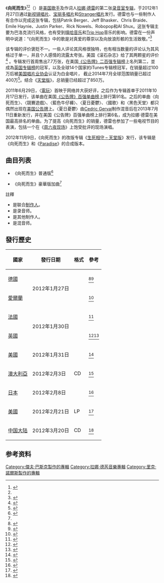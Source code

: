{{NoteTA
|G1=Lana Del Rey
|G2=Music
}}
{{Infobox album
| Name = 向死而生
| original_name = ''{{lang|en|Born To Die}}''
| Type = studio
| Artist = [[拉娜·德雷|拉娜·德雷]]
| Cover = Born To Die专辑图.jpg
| Released = {{start date|2012|1|27}}
| Recorded = 2010–11
| Genre = {{flatlist|
* [[巴洛克流行|巴洛克流行]]<ref>{{cite web|last1=Schroer|first1=Brendan|title=Review: Lana Del Rey - Born to Die|url=http://www.sputnikmusic.com/review/59963/Lana-Del-Rey-Born-to-Die/|website=Sputnikmusic|accessdate=2014-06-08|date=2013-11-30}}</ref>
* [[trip_hop|trip hop]]
}}
| Length = {{duration|m=49|s=28}}
| Label = {{flatlist|
* [[宝丽多唱片|宝丽多]]
* [[新視鏡唱片|新視鏡]]
}}
| Producer = {{flatlist|
* Patrik Berger
* Jeff Bhasker
* Chris Braide
* Emile Haynie
* Justin Parker
* Rick Nowels
* Robopop
* Al Shux
}}
| prev_title = [[Lana_Del_Ray_(專輯)|Lana Del Rey]]
| prev_year  = 2012
| next_title = [[Paradise_(拉娜·德雷专辑)|Paradise]]
| next_year  = 2012
| Misc = {{Singles
| Name = 向死而生
| Type = studio
| single 1 = [[電玩_(歌曲)|電玩]]
| single 1 date = {{start date|2011|10|17}}
| single 2 = {{le|向死而生 (拉娜·德雷歌曲)|Born to Die (song)|向死而生}}
| single 2 date = {{start date|2011|12|30}}
| single 3 = {{le|藍色牛仔褲 (拉娜·德雷歌曲)|Blue Jeans (Lana Del Rey song)|藍色牛仔褲}}
| single 3 date = {{start date|2012|04|06}}
| single 4 = {{le|夏日憂鬱|Summertime Sadness}}
| single 4 date = {{start date|2012|06|22}}
| single 5 = {{le|國歌 (拉娜·德雷歌曲)|National Anthem (Lana Del Rey song)|國歌}}
| single 5 date = {{start date|2012|07|06}}
| single 6 = {{le|黑色天堂|Dark Paradise}}
| single 6 date = {{start date|2013|03|01}}
}}}}

《'''向死而生'''》<ref name="拉娜德芮：生死相守">{{Cite web |title=全方位創作才女 - 拉娜德芮 Lana Del Rey / 生死相守 Born to Die [精裝限定盤] |url=https://www.books.com.tw/CD/activity/2012/02/uni_lana/index.html |website=博客來 |accessdate=2020-12-22 |archiveurl=https://web.archive.org/web/20201222055619/https://www.books.com.tw/CD/activity/2012/02/uni_lana/index.html |archivedate=2020-12-22 |language=zh |deadurl=no }}</ref><ref name="拉娜德雷：向死而生" />（{{lang-en|''Born to Die''}}）是[[美国|美国]][[歌手|歌手]]及作词人[[拉娜·德雷|拉娜·德雷]]的第二张[[录音室专辑|录音室专辑]]，于2012年1月27日通过[[新视镜唱片|新视镜唱片]]、[[宝丽多唱片|宝丽多唱片]]和[[Stranger唱片|Stranger唱片]]发行。德雷也与一些制作人有合作以完成这张专辑，包括Patrik Berger、Jeff Bhasker、Chris Braide、Emile Haynie、Justin Parker、Rick Nowels、Robopop和Al Shux。这张专辑主要为巴洛克流行风格，也有受到[[嘻哈音乐|嘻哈音乐]]和[[Trip_Hop|Trip Hop]]音乐的影响。德雷在一份声明中说道：“《向死而生》中的歌是对真爱的尊崇以及向放浪形骸的生活致敬。”<ref>{{cite web|url=http://www.artrocker.tv/news/article/lana-del-rays-album-born-to-die-is-a-homage-to-true-love|title=Lana Del Ray’s album 'Born To Die' is "a homage to true love"|language=en|date=2011-12-05|accessdate=2014-09-12|quote=The record, which will come out via Polydor, has been described by the singer as "a homage to true love and a tribute to living life on the wild side".|deadurl=yes|archiveurl=https://web.archive.org/web/20140912135914/http://www.artrocker.tv/news/article/lana-del-rays-album-born-to-die-is-a-homage-to-true-love|archivedate=2014-09-12}}</ref>

该专辑的评价褒贬不一。一些人评论其风格很独特，也有相当数量的评论认为其风格过于单一，并且个人感情的流露太夸张。美国《滚石杂志》给了其两颗星的评价<ref name="rollingstone">{{cite web|title=''Born to Die''|url=http://www.rollingstone.com/music/albumreviews/born-to-die-20120130|date=2012-01-30|accessdate=2012-01-31|publisher=Rolling Stone|last=Sheffield|first=Rob|archive-date=2016-10-19|archive-url=https://web.archive.org/web/20161019021640/http://www.rollingstone.com/music/albumreviews/born-to-die-20120130|dead-url=no}}</ref> 。专辑发行首周售出7.7万张，在美国[[公告牌二百强专辑榜|《公告牌》二百强专辑榜]]上名列第二，並成為[[英国专辑榜|英国专辑榜]]的冠军，以及全球14个国家的iTunes专辑榜冠军，在销量超过100万后被[[美国唱片业协会|美国唱片业协会]]认证为白金唱片，<!--这里如果你英语水平够好请看讨论页-->截止2014年7月全球范围销量已超过400万<ref name>{{cite web|url=http://www.worldmusicawards.com/index.php/news/jason-mraz-worlds-no1-album-week/|title="Jason Mraz Is World's No1 Album of the Week".|website=[[世界音乐奖|世界音乐奖]]date=2014-07-28|accessdate=2014-09-12|archive-date=2020-08-11|archive-url=https://web.archive.org/web/20200811130437/http://www.worldmusicawards.com/index.php/news/jason-mraz-worlds-no1-album-week/|dead-url=no}}</ref>。结合《[[生死相守_–_天堂版_(专辑)|天堂版]]》，总销量已经超过了850万。

2011年6月29日，〈[[電玩_(歌曲)|電玩]]〉首映于网络并大获好评，之后作为专辑首单于2011年10月17日发行，该单曲在美国[[公告牌百强单曲榜|《公告牌》百强单曲榜]]上排行第91名。之后的单曲〈向死而生〉、〈競賽遊戲〉、〈藍色牛仔褲〉、〈夏日憂鬱〉、〈國歌〉和〈黑色天堂〉都只偶然出现在[[公告牌_(杂志)|美国公告牌]]上。〈夏日憂鬱〉由[[Cedric_Gervai|Cedric Gervai]]制作混音后在2013年7月11日重新发行，并在美国《公告牌》百强单曲榜上排行第6名，成为拉娜·德雷在美国最高排名的单曲。为了提高《向死而生》的销量，德雷也参加了一些电视节目的表演，包括一个在《[[周六夜现场|周六夜现场]]》上饱受批评的现场演唱。

2012年11月9日，《向死而生》的改版专辑《[[生死相守_–_天堂版_(专辑)|生死相守 – 天堂版]]》发行，该专辑是《向死而生》和《[[Paradise_(拉娜·德雷专辑)|Paradise]]》的合成版本。

== 曲目列表 ==
*《向死而生》普通版<ref name = "BORN TO DIE">{{Cite web |url= http://lanadelrey.com/releases/born-die-2/ |title= Born To Die |date= 2012年1月30日 |language= en |quote=  |accessdate= 2014年9月7日 |archive-date= 2014年9月22日 |archive-url= https://web.archive.org/web/20140922011753/http://lanadelrey.com/releases/born-die-2/ |dead-url= no }}</ref>
{{Track listing
| full_width = yes
| extra_column = 製作人

| title1 = 生死相守<br/>{{small|Born to Die}}
| writer1 = {{flat list|
*Lana Del Rey
*{{link-en|Justin Parker|Justin Parker}}
}}
| extra1 = {{flat list|
*{{link-en|Emile Haynie|Emile Haynie}}
*Parker{{ref|b|[b]}}
}}
| length1 = 4:46

| title2 = 競賽遊戲<br/>{{small|Off to the Races}}
| writer2 = {{flat list|
*Del Rey
*Tim Larcombe
}}
| extra2 = {{flat list|
*{{link-en|Patrik Berger|Patrik Berger (record producer)}}
*Haynie
}}
| length2 = 5:00

| title3 = 藍色牛仔褲<br/>{{small|Blue Jeans}}
| writer3 = {{flat list|
*Del Rey
*Haynie
*Dan Heath
}}
| extra3 = Haynie
| length3 = 3:30

| title4 = [[電玩_(歌曲)|電玩]]<br/>{{small|Video Games}}
| writer4 = {{flat list|
*Del Rey
*Parker
}}
| extra4 = Robopop
| length4 = 4:42

| title5 = 低卡山露汽水<br/>{{small|Diet Mountain Dew}}
| writer5 = {{flat list|
*Del Rey
*{{link-en|Mike Daly|Mike Daly}}
}}
| extra5 = {{flat list|
*Haynie
*{{link-en|Jeff Bhasker|Jeff Bhasker}}{{ref|a|[a]}}
*Daly{{ref|b|[b]}}
}}
| length5 = 3:43

| title6 = -{zh-cn:爱的赞歌;zh-tw:國歌;}-<br/>{{small|National Anthem}}
| writer6 = {{flat list|
*Del Rey
*Parker
*The Nexus
}}
| extra6 = {{flat list|
*Haynie
*Bhasker{{ref|c|[c]}}
*{{link-en|David Sneddon|David Sneddon}}{{ref|b|[b]}}
*James Bauer-Mein{{ref|b|[b]}}
}}
| length6 = 3:51

| title7 = 黑色天堂<br/>{{small|Dark Paradise}}
| writer7 = {{flat list|
*Del Rey
*{{link-en|Rick Nowels|Rick Nowels}}
}}
| extra7 = {{flat list|
*Haynie
*Nowels{{ref|a|[a]}}
}}
| length7 = 4:03

| title8 = 電台<br/>{{small|Radio}}
| writer8 = {{flat list|
*Del Rey
*Parker
}}
| extra8 = {{flat list|
*Haynie
*Parker{{ref|c|[c]}}
}}
| length8 = 3:34

| title9 = 卡門<br/>{{small|Carmen}}
| writer9 = {{flat list|
*Del Rey
*Parker
}}
| extra9 = {{flat list|
*Haynie
*Bhasker{{ref|c|[c]}}
*Parker{{ref|b|[b]}}
}}
| length9 = 4:08

| title10 = 百萬富翁<br/>{{small|Million Dollar Man}}
| writer10 = {{flat list|
*Del Rey
*{{link-en|Chris Braide|Chris Braide}}
}}
| extra10 = {{flat list|
*Haynie
*Braide
}}
| length10 = 3:51

| title11 = 夏日憂鬱<br/>{{small|Summertime Sadness}}
| writer11 = {{flat list|
*Del Rey
*Nowels
}}
| extra11 = {{flat list|
*Haynie
*Nowels{{ref|a|[a]}}
}}
| length11 = 4:25

| title12 = 這就是女孩<br/>{{small|This Is What Makes Us Girls}}
| writer12 = {{flat list|
*Del Rey
*Larcombe
*{{link-en|Jim Irvin|Jim Irvin}}
}}
| extra12 = {{flat list|
*[[Al_Shux|Al Shux]]
*Haynie
}}
| length12 = 3:58
| total_length = 49:28
}}
{{Track listing
| headline = 《向死而生》{{nobold| – [[北美|北美]]區[[iTunes商店|iTunes商店]]和[[日本|日本]]版加曲}}<ref>{{cite web |url=https://itunes.apple.com/us/album/born-to-die/id493341469 |title=iTunes - Music - Born to Die by Lana Del Rey |publisher=Itunes.apple.com |date=2012-01-31 |language=en |accessdate=2014-09-07 |archive-date=2016-12-07 |archive-url=https://web.archive.org/web/20161207040215/https://itunes.apple.com/us/album/born-to-die/id493341469 |dead-url=no }}</ref><ref>{{cite web |url=https://itunes.apple.com/ca/album/born-to-die/id493341469 |title=iTunes - Music - Born to Die by Lana Del Rey |publisher=Itunes.apple.com |date=2012-01-31 |language=en |accessdate=2014-09-07 |archive-date=2016-03-03 |archive-url=https://web.archive.org/web/20160303182528/https://itunes.apple.com/ca/album/born-to-die/id493341469 |dead-url=no }}</ref><ref>{{cite web |url=https://itunes.apple.com/jp/album/born-to-die/id493983499 |title=iTunes - ミュージック - ラナ・デル・レイ「ボーン・トゥ・ダイ」 |publisher=Itunes.apple.com |language=ja |accessdate=2014-09-07 |archive-date=2016-03-06 |archive-url=https://web.archive.org/web/20160306053837/https://itunes.apple.com/jp/album/born-to-die/id493983499 |dead-url=no }}</ref><ref>{{cite web |author=ラナ・デル・レイ |url=http://www.universal-music.co.jp/universal-international/lana-del-rey/products/uics-1244/ |title=LANA DEL REY | ラナ・デル・レイ - ボーン・トゥ・ダイ[通常盤] - UNIVERSAL MUSIC JAPAN |publisher=Universal-music.co.jp |language=ja |accessdate=2014-09-07 |archive-date=2016-03-08 |archive-url=https://web.archive.org/web/20160308070602/http://www.universal-music.co.jp/universal-international/lana-del-rey/products/uics-1244/ |dead-url=no }}</ref>
| full_width = yes
| extra_column = 製作人
| collapsed = yes

| title13 = 電玩<br/>{{small|Video Games}}
| note13 = {{link-en|Joy Orbison|Joy Orbison}} Remix
| writer13 = {{flat list|
*Del Rey
*Parker
}}
| extra13 = {{flat list|
*Robopop
*Orbison{{ref|d|[d]}}
}}
| length13 = 4:59
| total_length = 54:27
}}
{{Track listing
| headline = 《向死而生》{{nobold| – [[目標百貨|Target]]版加曲}}<ref>{{cite web|url=http://www.target.com/p/Born-to-Die/-/A-13985365#?lnk=sc_qi_detaillink|title=Target Exclusive Bonus Track Version|publisher=[[目標百貨|Target.com]]|language=en|accessdate=2014-09-07|archive-date=2016-05-30|archive-url=https://web.archive.org/web/20160530014435/http://www.target.com/p/born-to-die/-/A-13985365#?lnk=sc_qi_detaillink|dead-url=no}}</ref>
| full_width = yes
| extra_column = 製作人
| collapsed = yes

| title13 = 失去你<br/>{{small|Without You}}
| writer13 = {{flat list|
*Del Rey
*{{link-en|Sacha Skarbek|Sacha Skarbek}}
}}
| extra13 = Haynie
| length13 = 3:49

| title14 = 蘿莉塔<br/>{{small|Lolita}}
| writer14 = {{flat list|
*Del Rey
*{{link-en|Liam Howe|Liam Howe}}
*{{link-en|Hannah Robinson|Hannah Robinson}}
}}
| extra14 = {{flat list|
*Haynie
*Howe{{ref|a|[a]}}
}}
| length14 = 3:40
| total_length = 56:51
}}
{{Track listing
| headline = 《向死而生》{{nobold| – [[法國|法國]]普通版加曲}}<ref>{{cite web |url=https://itunes.apple.com/fr/album/born-to-die/id518101113?l=en |title=iTunes - Music - Born to Die by Lana Del Rey |publisher=Itunes.apple.com |date=2012-04-16 |language=fr |accessdate=2014-09-07 |archive-date=2016-03-06 |archive-url=https://web.archive.org/web/20160306181012/https://itunes.apple.com/fr/album/born-to-die/id518101113?l=en |dead-url=no }}</ref><ref>{{cite web |url=http://musique.fnac.com/a3801454/Lana-Del-Rey-Born-to-die-CD-album#ecoutes |title=Born to die - Lana Del Rey - CD album - Fnac.com |publisher=Musique.fnac.com |language=fr |accessdate=2014-09-07 |archive-date=2016-06-09 |archive-url=https://web.archive.org/web/20160609213909/http://musique.fnac.com/a3801454/Lana-Del-Rey-Born-to-die-CD-album#ecoutes |dead-url=no }}</ref>
| full_width = yes
| collapsed = yes

| title13 = Born to Die
| writer13 = Grant, Parker
| note13 = {{link-en|Woodkid|Yoann Lemoine}} & The Shoes Remix
| length13 = 7:32
| total_length = 56:06
}}
*《向死而生》豪華版加曲<ref name="拉娜德芮：生死相守" />
{{Track listing
| full_width = yes
| extra_column = 製作人

| title13 = 失去你<br/>{{small|Without You}}
| writer13 = {{flat list|
*Del Rey
*Skarbek
}}
| extra13 = Haynie
| length13 = 3:49

| title14 = 蘿莉塔<br/>{{small|Lolita}}
| writer14 = {{flat list|
*Del Rey
*Howe
*Robinson
}}
| extra14 = {{flat list|
*Haynie
*Howe{{ref|a|[a]}}
}}
| length14 = 3:40

| title15 = 幸運兒<br/>{{small|Lucky Ones}}
| writer15 = {{flat list|
*Del Rey
*Nowels{{ref|a|[a]}}
}}
| extra15 = {{flat list|
*Haynie
*Nowels
}}
| length15 = 3:45
| total_length = 60:40
}}
{{Track listing
| headline = ''Born to Die''{{nobold| – 法國豪華版加曲}}<ref>{{cite web|url=http://musique.fnac.com/a3907373/Lana-Del-Rey-Born-to-die-Edition-limitee-CD-album|title=Born to Die CD Edition – Lana Del Rey|publisher=musique.|language=fr|accessdate=2014-09-07|archive-date=2017-01-09|archive-url=https://web.archive.org/web/20170109221127/http://musique.fnac.com/a3907373/Lana-Del-Rey-Born-to-die-Edition-limitee-CD-album|dead-url=no}}</ref>
| full_width = yes
| collapsed = yes

| title16 = 電玩<br/>{{small|Video Games}}
| writer16 = {{flat list|
*Del Rey
*Parker
}}
| note16 = White Lies C-Mix
| length16 = 7:32
| total_length = 56:06
}}

;註釋
* <sup>{{note|a|[a]}}</sup> 是联合[[音乐制作人|制作人]]。
* <sup>{{note|b|[b]}}</sup> 是录音师。
* <sup>{{note|c|[c]}}</sup> 是其他制作人。
* <sup>{{note|d|[d]}}</sup> 是混音师。

== 發行歷史 ==
{| class="wikitable" style="text-align: center;"
|-
! scope="col" | 國家
! scope="col" | 發行日期
! scope="col" | 格式
! scope="col" | 參考
|-
|{{flagicon|Germany}} [[德國|德國]]
| rowspan="2" | 2012年1月27日
| rowspan="2" | {{flatlist|
* [[Compact_disc|CD]]
* [[數字音樂下載|數字音樂下載]]
* [[黑膠唱片|LP]]
}}
| <ref>{{cite web|title=Born To Die: Amazon.de: Musik|url=http://www.amazon.de/dp/B0064IP0SE|work=Amazon.de|publisher=[[Amazon.com|Amazon.com]]|language=de}}</ref><ref>{{cite web|title=Born to die [Vinyl LP]: Amazon.de: Musik|url=http://www.amazon.de/dp/B006MO0O7M|work=Amazon.de|publisher=Amazon.com|language=de}}</ref>
|-
|{{flagicon|Ireland}} [[愛爾蘭|愛爾蘭]]
| <ref>{{cite web|url=https://itunes.apple.com/ie/preorder/id487418281|title=Born to Die by Lana Del Rey|publisher=[[iTunes_Store|iTunes Store]]|date=January 27, 2012|language=en|accessdate=2014-09-07|archive-date=2016-03-06|archive-url=https://web.archive.org/web/20160306072711/https://itunes.apple.com/ie/preorder/id487418281|dead-url=no}}</ref>
|-
|{{flagicon|France}} [[法國|法國]]
| rowspan="2" | 2012年1月30日
| {{flatlist|
* CD
* 數字音樂下載
}}
| <ref>{{cite web|title=Born To Die: Lana Del Rey: Amazon.fr: Musique|url=http://www.amazon.fr/dp/B005QJZ5FA|work=Amazon.fr|publisher=[[Amazon.com|Amazon.com]]|language=fr}}</ref>
|-
|{{flagicon|United Kingdom}} [[英國|英國]]
| {{flatlist|
* CD
* 數字音樂下載
* LP
}}
| <ref>{{cite web|title=Born to Die: Amazon.co.uk: Music|url=http://www.amazon.co.uk/dp/B005QJZ5FA|work=Amazon.co.uk|publisher=Amazon.com|language=en}}</ref><ref>{{cite web|title=Born To Die [VINYL]: Amazon.co.uk: Music|url=http://www.amazon.co.uk/dp/B006JY28F6|work=Amazon.co.uk|publisher=Amazon.com|language=en|access-date=2014-09-07|archive-date=2021-08-16|archive-url=https://web.archive.org/web/20210816153219/https://www.amazon.co.uk/dp/B006JY28F6|dead-url=no}}</ref>
|-
|{{flagicon|United States}} [[美國|美國]]
| 2012年1月31日
| {{flatlist|
* CD
* 數字音樂下載
}}
| <ref>{{cite web|title=Amazon.com: Born to Die: Lana Del Rey: Music|url=http://www.amazon.com/dp/B005QJZ5FA?keywords=born+to+die|work=Amazon.com|publisher=Amazon.com|language=en}}</ref>
|-
|{{flagicon|Australia}} [[澳大利亞|澳大利亞]]
| 2012年2月3日
| CD
| <ref>{{cite web|title=Born To Die|url=http://www.sanity.com.au/products/2206872/Born_To_Die|work={{link-en|Sanity|Sanity (music store)}}|language=en|access-date=2014-09-07|archive-url=https://web.archive.org/web/20120330152729/http://www.sanity.com.au/products/2206872/Born_To_Die|archive-date=2012-03-30|dead-url=yes}}</ref>
|-
| {{flagicon|Japan}} [[日本|日本]]
| 2012年2月8日
| {{flatlist|
* CD
* [[影音双面碟|CD/DVD]]
* 數字音樂下載
}}
| <ref name="Japanese Charts 1">{{cite web|title=ボーン・トゥ・ダイ/ラナ・デル・レイ (Born to Die/Lana Del Rey)|url=http://www.oricon.co.jp/music/release/d/948813/1/|language=ja|publisher=[[Oricon|Oricon]]|accessdate=2014-09-07|archive-date=2014-11-04|archive-url=https://web.archive.org/web/20141104105226/http://www.oricon.co.jp/music/release/d/948813/1/|dead-url=no}}</ref>
|-
| {{flagicon|United States}} [[美國|美國]]
| 2012年2月21日
| LP
| <ref>{{cite web|title=Amazon.com: Born to Die: Lana Del Rey: Music|url=http://www.amazon.com/dp/B006ZWLXZ8|work=Amazon.com|publisher=Amazon.com|language=en|access-date=2014-09-07|archive-date=2020-11-08|archive-url=https://web.archive.org/web/20201108163202/https://www.amazon.com/dp/B006ZWLXZ8|dead-url=no}}</ref>
|-
| {{flagicon|China}} [[中国大陆|中国大陆]]
| 2012年3月20日
| CD
| <ref name="拉娜德雷：向死而生">{{cite web|title=拉娜德雷：向死而生|url=http://www.xwx.cn/albumDetail/342786.html|work=星外星唱片公司|publisher=星外星唱片公司|5=|language=zh-hans|deadurl=yes|archiveurl=https://web.archive.org/web/20140908064909/http://www.xwx.cn/albumDetail/342786.html|archivedate=2014-09-08|accessdate=2014-09-08}}</ref>
|}

== 参考资料 ==
{{reflist}}
{{Lana Del Rey}}
{{DEFAULTSORT:Del Ray, Luna}}
[[Category:傑夫·巴斯克製作的專輯|Category:傑夫·巴斯克製作的專輯]]
[[Category:拉娜·德芮音樂專輯|Category:拉娜·德芮音樂專輯]]
[[Category:里克·諾爾斯製作的專輯|Category:里克·諾爾斯製作的專輯]]
